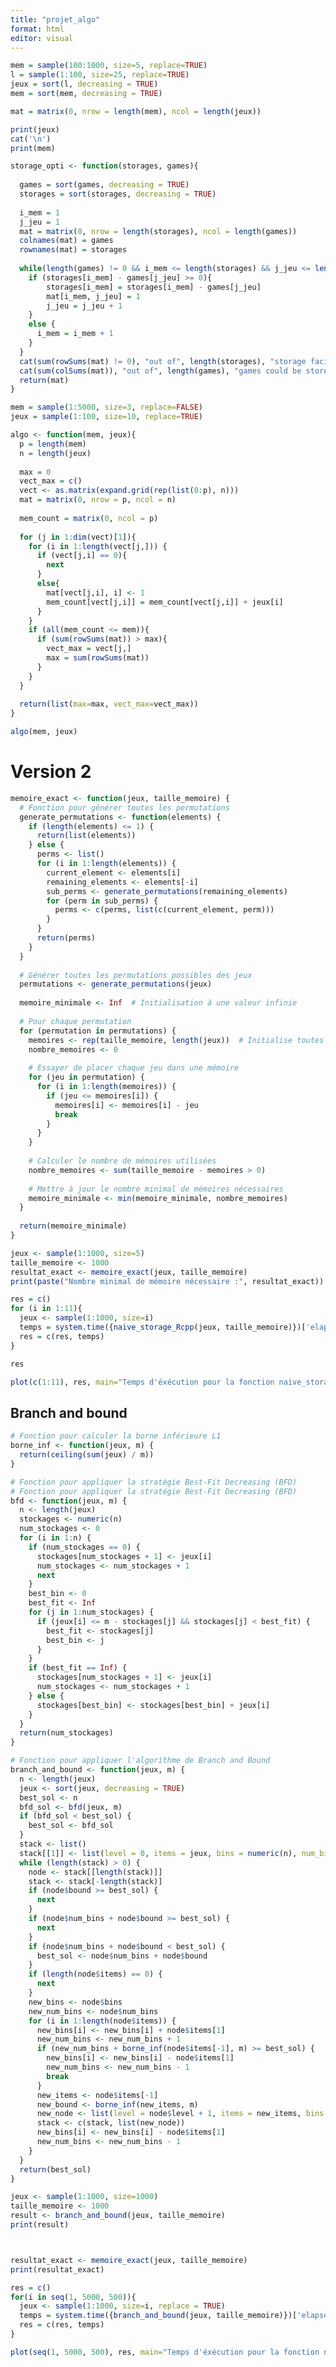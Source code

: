 ```yaml
---
title: "projet_algo"
format: html
editor: visual
---
```


```r
mem = sample(100:1000, size=5, replace=TRUE)
l = sample(1:100, size=25, replace=TRUE)
jeux = sort(l, decreasing = TRUE)
mem = sort(mem, decreasing = TRUE)

mat = matrix(0, nrow = length(mem), ncol = length(jeux))

print(jeux)
cat('\n')
print(mem)
```

```r
storage_opti <- function(storages, games){
  
  games = sort(games, decreasing = TRUE)
  storages = sort(storages, decreasing = TRUE)
  
  i_mem = 1
  j_jeu = 1
  mat = matrix(0, nrow = length(storages), ncol = length(games))
  colnames(mat) = games
  rownames(mat) = storages
  
  while(length(games) != 0 && i_mem <= length(storages) && j_jeu <= length(games)){
    if (storages[i_mem] - games[j_jeu] >= 0){
        storages[i_mem] = storages[i_mem] - games[j_jeu]
        mat[i_mem, j_jeu] = 1
        j_jeu = j_jeu + 1
    }
    else {
      i_mem = i_mem + 1
    }
  }
  cat(sum(rowSums(mat) != 0), "out of", length(storages), "storage facilities were used \n")
  cat(sum(colSums(mat)), "out of", length(games), "games could be stored")
  return(mat)
}
```

```r
mem = sample(1:5000, size=3, replace=FALSE)
jeux = sample(1:100, size=10, replace=TRUE)
```

```r
algo <- function(mem, jeux){
  p = length(mem)
  n = length(jeux)
  
  max = 0
  vect_max = c()
  vect <- as.matrix(expand.grid(rep(list(0:p), n)))
  mat = matrix(0, nrow = p, ncol = n)
  
  mem_count = matrix(0, ncol = p)
  
  for (j in 1:dim(vect)[1]){
    for (i in 1:length(vect[j,])) {
      if (vect[j,i] == 0){
        next
      }
      else{
        mat[vect[j,i], i] <- 1
        mem_count[vect[j,i]] = mem_count[vect[j,i]] + jeux[i]
      }
    }
    if (all(mem_count <= mem)){
      if (sum(rowSums(mat)) > max){
        vect_max = vect[j,]
        max = sum(rowSums(mat))
      }
    }
  }
  
  return(list(max=max, vect_max=vect_max))
}

algo(mem, jeux)
```

# Version 2

```r
memoire_exact <- function(jeux, taille_memoire) {
  # Fonction pour générer toutes les permutations
  generate_permutations <- function(elements) {
    if (length(elements) <= 1) {
      return(list(elements))
    } else {
      perms <- list()
      for (i in 1:length(elements)) {
        current_element <- elements[i]
        remaining_elements <- elements[-i]
        sub_perms <- generate_permutations(remaining_elements)
        for (perm in sub_perms) {
          perms <- c(perms, list(c(current_element, perm)))
        }
      }
      return(perms)
    }
  }
  
  # Générer toutes les permutations possibles des jeux
  permutations <- generate_permutations(jeux)
  
  memoire_minimale <- Inf  # Initialisation à une valeur infinie
  
  # Pour chaque permutation
  for (permutation in permutations) {
    memoires <- rep(taille_memoire, length(jeux))  # Initialise toutes les mémoires avec la même taille
    nombre_memoires <- 0
    
    # Essayer de placer chaque jeu dans une mémoire
    for (jeu in permutation) {
      for (i in 1:length(memoires)) {
        if (jeu <= memoires[i]) {
          memoires[i] <- memoires[i] - jeu
          break
        }
      }
    }
    
    # Calculer le nombre de mémoires utilisées
    nombre_memoires <- sum(taille_memoire - memoires > 0)
    
    # Mettre à jour le nombre minimal de mémoires nécessaires
    memoire_minimale <- min(memoire_minimale, nombre_memoires)
  }
  
  return(memoire_minimale)
}
```

```r
jeux <- sample(1:1000, size=5)
taille_memoire <- 1000
resultat_exact <- memoire_exact(jeux, taille_memoire)
print(paste("Nombre minimal de mémoire nécessaire :", resultat_exact))

```

```r
res = c()
for (i in 1:11){
  jeux <- sample(1:1000, size=i)
  temps = system.time({naive_storage_Rcpp(jeux, taille_memoire)})['elapsed']
  res = c(res, temps)
}

res
```

```r
plot(c(1:11), res, main="Temps d'éxécution pour la fonction naive_storage_Rcpp", col = "blue", pch = 19, cex = .6)
```

## Branch and bound

```r
# Fonction pour calculer la borne inférieure L1
borne_inf <- function(jeux, m) {
  return(ceiling(sum(jeux) / m))
}

# Fonction pour appliquer la stratégie Best-Fit Decreasing (BFD)
# Fonction pour appliquer la stratégie Best-Fit Decreasing (BFD)
bfd <- function(jeux, m) {
  n <- length(jeux)
  stockages <- numeric(n)
  num_stockages <- 0
  for (i in 1:n) {
    if (num_stockages == 0) {
      stockages[num_stockages + 1] <- jeux[i]
      num_stockages <- num_stockages + 1
      next
    }
    best_bin <- 0
    best_fit <- Inf
    for (j in 1:num_stockages) {
      if (jeux[i] <= m - stockages[j] && stockages[j] < best_fit) {
        best_fit <- stockages[j]
        best_bin <- j
      }
    }
    if (best_fit == Inf) {
      stockages[num_stockages + 1] <- jeux[i]
      num_stockages <- num_stockages + 1
    } else {
      stockages[best_bin] <- stockages[best_bin] + jeux[i]
    }
  }
  return(num_stockages)
}

# Fonction pour appliquer l'algorithme de Branch and Bound
branch_and_bound <- function(jeux, m) {
  n <- length(jeux)
  jeux <- sort(jeux, decreasing = TRUE)
  best_sol <- n
  bfd_sol <- bfd(jeux, m)
  if (bfd_sol < best_sol) {
    best_sol <- bfd_sol
  }
  stack <- list()
  stack[[1]] <- list(level = 0, items = jeux, bins = numeric(n), num_bins = 0, bound = borne_inf(jeux, m))
  while (length(stack) > 0) {
    node <- stack[[length(stack)]]
    stack <- stack[-length(stack)]
    if (node$bound >= best_sol) {
      next
    }
    if (node$num_bins + node$bound >= best_sol) {
      next
    }
    if (node$num_bins + node$bound < best_sol) {
      best_sol <- node$num_bins + node$bound
    }
    if (length(node$items) == 0) {
      next
    }
    new_bins <- node$bins
    new_num_bins <- node$num_bins
    for (i in 1:length(node$items)) {
      new_bins[i] <- new_bins[i] + node$items[1]
      new_num_bins <- new_num_bins + 1
      if (new_num_bins + borne_inf(node$items[-1], m) >= best_sol) {
        new_bins[i] <- new_bins[i] - node$items[1]
        new_num_bins <- new_num_bins - 1
        break
      }
      new_items <- node$items[-1]
      new_bound <- borne_inf(new_items, m)
      new_node <- list(level = node$level + 1, items = new_items, bins = new_bins, num_bins = new_num_bins, bound = new_bound)
      stack <- c(stack, list(new_node))
      new_bins[i] <- new_bins[i] - node$items[1]
      new_num_bins <- new_num_bins - 1
    }
  }
  return(best_sol)
}


```


```r
jeux <- sample(1:1000, size=1000)
taille_memoire <- 1000
result <- branch_and_bound(jeux, taille_memoire)
print(result)



resultat_exact <- memoire_exact(jeux, taille_memoire)
print(resultat_exact)
```


```r
res = c()
for(i in seq(1, 5000, 500)){
  jeux <- sample(1:1000, size=i, replace = TRUE)
  temps = system.time({branch_and_bound(jeux, taille_memoire)})['elapsed']
  res = c(res, temps)
}
```


```r
plot(seq(1, 5000, 500), res, main="Temps d'éxécution pour la fonction naive_storage_Rcpp", col = "blue", pch = 19, cex = .6)

```

